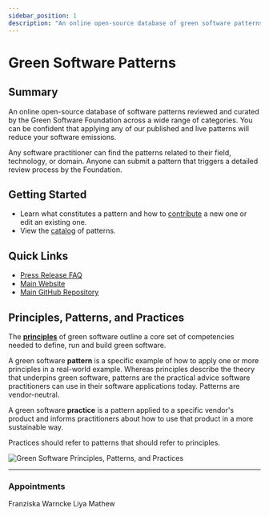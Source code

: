 ```yaml
---
sidebar_position: 1
description: "An online open-source database of green software patterns reviewed and curated by the Green Software Foundation"
---
```



# Green Software Patterns

## Summary

An online open-source database of software patterns reviewed and curated by the Green Software Foundation across a wide range of categories. You can be confident that applying any of our published and live patterns will reduce your software emissions.

Any software practitioner can find the patterns related to their field, technology, or domain. Anyone can submit a pattern that triggers a detailed review process by the Foundation.

## Getting Started

- Learn what constitutes a pattern and how to [contribute](/guide) a new one or edit an existing one.
- View the [catalog](/catalog/) of patterns.

## Quick Links

- [Press Release FAQ](https://github.com/Green-Software-Foundation/pr-faqs/blob/main/live/green-software-patterns.pr-faq.md)
- [Main Website](https://patterns.greensoftware.foundation)
- [Main GitHub Repository](https://github.com/Green-Software-Foundation/green-software-patterns)

## Principles, Patterns, and Practices

The [**principles**](https://learn.greensoftware.foundation/practitioner/introduction) of green software outline a core set of competencies needed to define, run and build green software.

A green software **pattern** is a specific example of how to apply one or more principles in a real-world example. Whereas principles describe the theory that underpins green software, patterns are the practical advice software practitioners can use in their software applications today. Patterns are vendor-neutral.

A green software **practice** is a pattern applied to a specific vendor's product and informs practitioners about how to use that product in a more sustainable way.

Practices should refer to patterns that should refer to principles.

![Green Software Principles, Patterns, and Practices](../src/images/GSF_Principles_Patterns_Practices_v2.png "Green Software Principles, Patterns, and Practices")

---

### Appointments

<TeamMembers>
  <TeamMember
    role="Project Lead"
    company="NTT DATA"
    github="franziska-warncke"
    linkedin="franziska-hesselfeld"
  >
    Franziska Warncke
  </TeamMember>
  <TeamMember
    role="Project Lead"
    company="Goldman Sachs"
    github="LiyaMath"
    linkedin="liyamath"
  >
    Liya Mathew
  </TeamMember>
</TeamMembers>
